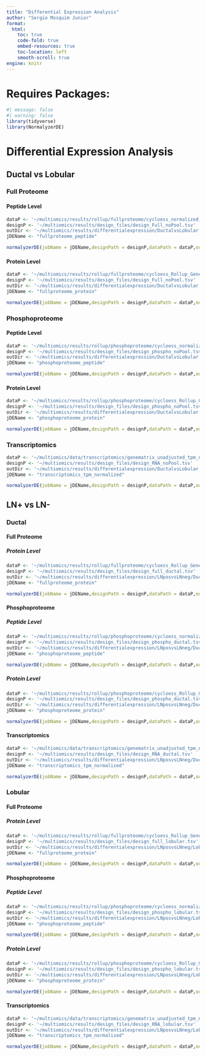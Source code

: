 ```yaml
---
title: "Differential Expression Analysis"
author: "Sergio Mosquim Junior"
format:
  html:
    toc: true
    code-fold: true
    embed-resources: true
    toc-location: left
    smooth-scroll: true
engine: knitr
---
```


# Requires Packages:
```r
#| message: false
#| warning: false
library(tidyverse)
library(NormalyzerDE)
```

# Differential Expression Analysis
## Ductal vs Lobular
### Full Proteome
#### Peptide Level

```r
dataP <- '~/multiomics/results/rollup/fullproteome/cycloess_normalized_sorted.tsv'
designP <- '~/multiomics/results/design_files/design_Full_noPool.tsv'
outDir <- '~/multiomics/results/differentialexpression/DuctalvsLobular'
jDEName <- "fullproteome_peptide"

normalyzerDE(jobName = jDEName,designPath = designP,dataPath = dataP,outputDir = outDir,sampleCol = 'sample_id',condCol = 'InvCa.type',comparisons = c('Ductal-Lobular'),leastRepCount = 3,batchCol = 'group')
```

#### Protein Level

```r
dataP <- '~/multiomics/results/rollup/fullproteome/cycloess_Rollup_Genes.tsv'
designP <- '~/multiomics/results/design_files/design_Full_noPool.tsv'
outDir <- '~/multiomics/results/differentialexpression/DuctalvsLobular'
jDEName <- "fullproteome_protein"

normalyzerDE(jobName = jDEName,designPath = designP,dataPath = dataP,outputDir = outDir,sampleCol = 'sample_id',condCol = 'InvCa.type',comparisons = c('Ductal-Lobular'),leastRepCount = 3,batchCol = 'group')
```

### Phosphoproteome
#### Peptide Level

```r
dataP <- '~/multiomics/results/rollup/phosphoproteome/cycloess_normalized_sorted.tsv'
designP <- '~/multiomics/results/design_files/design_phospho_noPool.tsv'
outDir <- '~/multiomics/results/differentialexpression/DuctalvsLobular'
jDEName <- "phosphoproteome_peptide"

normalyzerDE(jobName = jDEName,designPath = designP,dataPath = dataP,outputDir = outDir,sampleCol = 'sample_id',condCol = 'InvCa.type',comparisons = c('Ductal-Lobular'),leastRepCount = 3,batchCol = 'group')
```

#### Protein Level

```r
dataP <- '~/multiomics/results/rollup/phosphoproteome/cycloess_Rollup_Genes.tsv'
designP <- '~/multiomics/results/design_files/design_phospho_noPool.tsv'
outDir <- '~/multiomics/results/differentialexpression/DuctalvsLobular'
jDEName <- "phosphoproteome_protein"

normalyzerDE(jobName = jDEName,designPath = designP,dataPath = dataP,outputDir = outDir,sampleCol = 'sample_id',condCol = 'InvCa.type',comparisons = c('Ductal-Lobular'),leastRepCount = 3,batchCol = 'group')
```

### Transcriptomics
```r
dataP <- '~/multiomics/data/transcriptomics/genematrix_unadjusted_tpm_normalized.tsv'
designP <- '~/multiomics/results/design_files/design_RNA_noPool.tsv'
outDir <- '~/multiomics/results/differentialexpression/DuctalvsLobular'
jDEName <- "transcriptomics_tpm_normalized"

normalyzerDE(jobName = jDEName,designPath = designP,dataPath = dataP,outputDir = outDir,sampleCol = 'sample_id',condCol = 'InvCa.type',comparisons = c('Ductal-Lobular'),leastRepCount = 3,logTrans = FALSE)
```

## LN+ vs LN-
### Ductal
#### Full Proteome
##### Protein Level

```r
dataP <- '~/multiomics/results/rollup/fullproteome/cycloess_Rollup_Genes.tsv'
designP <- '~/multiomics/results/design_files/design_full_ductal.tsv'
outDir <- '~/multiomics/results/differentialexpression/LNposvsLNneg/Ductal'
jDEName <- "fullproteome_protein"

normalyzerDE(jobName = jDEName,designPath = designP,dataPath = dataP,outputDir = outDir,sampleCol = 'sample_id',condCol = 'LN',comparisons = c('1-0'),leastRepCount = 3,batchCol = 'group')
```

#### Phosphoproteome
##### Peptide Level

```r
dataP <- '~/multiomics/results/rollup/phosphoproteome/cycloess_normalized_sorted.tsv'
designP <- '~/multiomics/results/design_files/design_phospho_ductal.tsv'
outDir <- '~/multiomics/results/differentialexpression/LNposvsLNneg/Ductal'
jDEName <- "phosphoproteome_peptide"

normalyzerDE(jobName = jDEName,designPath = designP,dataPath = dataP,outputDir = outDir,sampleCol = 'sample_id',condCol = 'LN',comparisons = c('1-0'),leastRepCount = 3,batchCol = 'group')
```

##### Protein Level

```r
dataP <- '~/multiomics/results/rollup/phosphoproteome/cycloess_Rollup_Genes.tsv'
designP <- '~/multiomics/results/design_files/design_phospho_ductal.tsv'
outDir <- '~/multiomics/results/differentialexpression/LNposvsLNneg/Ductal'
jDEName <- "phosphoproteome_protein"

normalyzerDE(jobName = jDEName,designPath = designP,dataPath = dataP,outputDir = outDir,sampleCol = 'sample_id',condCol = 'LN',comparisons = c('1-0'),leastRepCount = 3,batchCol = 'group')
```

#### Transcriptomics
```r
dataP <- '~/multiomics/data/transcriptomics/genematrix_unadjusted_tpm_normalized.tsv'
designP <- '~/multiomics/results/design_files/design_RNA_ductal.tsv'
outDir <- '~/multiomics/results/differentialexpression/LNposvsLNneg/Ductal'
jDEName <- "transcriptomics_tpm_normalized"

normalyzerDE(jobName = jDEName,designPath = designP,dataPath = dataP,outputDir = outDir,sampleCol = 'sample_id',condCol = 'LN',comparisons = c('1-0'),leastRepCount = 3,logTrans = FALSE)
```
### Lobular
#### Full Proteome
##### Protein Level

```r
dataP <- '~/multiomics/results/rollup/fullproteome/cycloess_Rollup_Genes.tsv'
designP <- '~/multiomics/results/design_files/design_full_lobular.tsv'
outDir <- '~/multiomics/results/differentialexpression/LNposvsLNneg/Lobular'
jDEName <- "fullproteome_protein"

normalyzerDE(jobName = jDEName,designPath = designP,dataPath = dataP,outputDir = outDir,sampleCol = 'sample_id',condCol = 'LN',comparisons = c('1-0'),leastRepCount = 3,batchCol = 'group')
```

#### Phosphoproteome
##### Peptide Level

```r
dataP <- '~/multiomics/results/rollup/phosphoproteome/cycloess_normalized_sorted.tsv'
designP <- '~/multiomics/results/design_files/design_phospho_lobular.tsv'
outDir <- '~/multiomics/results/differentialexpression/LNposvsLNneg/Lobular'
jDEName <- "phosphoproteome_peptide"

normalyzerDE(jobName = jDEName,designPath = designP,dataPath = dataP,outputDir = outDir,sampleCol = 'sample_id',condCol = 'LN',comparisons = c('1-0'),leastRepCount = 3,batchCol = 'group')
```

##### Protein Level

```r
dataP <- '~/multiomics/results/rollup/phosphoproteome/cycloess_Rollup_Genes.tsv'
designP <- '~/multiomics/results/design_files/design_phospho_lobular.tsv'
outDir <- '~/multiomics/results/differentialexpression/LNposvsLNneg/Lobular'
jDEName <- "phosphoproteome_protein"

normalyzerDE(jobName = jDEName,designPath = designP,dataPath = dataP,outputDir = outDir,sampleCol = 'sample_id',condCol = 'LN',comparisons = c('1-0'),leastRepCount = 3,batchCol = 'group')
```

#### Transcriptomics
```r
dataP <- '~/multiomics/data/transcriptomics/genematrix_unadjusted_tpm_normalized.tsv'
designP <- '~/multiomics/results/design_files/design_RNA_lobular.tsv'
outDir <- '~/multiomics/results/differentialexpression/LNposvsLNneg/Lobular'
jDEName <- "transcriptomics_tpm_normalized"

normalyzerDE(jobName = jDEName,designPath = designP,dataPath = dataP,outputDir = outDir,sampleCol = 'sample_id',condCol = 'LN',comparisons = c('1-0'),leastRepCount = 3,logTrans = FALSE)
```